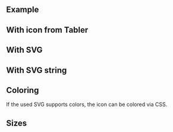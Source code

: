 ## Example

<LiveCodeEditor />

## With icon from Tabler

<LiveCodeEditor example="tabler" />

## With SVG

<LiveCodeEditor example="svg" />

## With SVG string

<LiveCodeEditor example="svg-string" />

## Coloring

If the used SVG supports colors, the icon can be colored via CSS.

<LiveCodeEditor example="coloring" />

## Sizes

<LiveCodeEditor example="sizes" />
